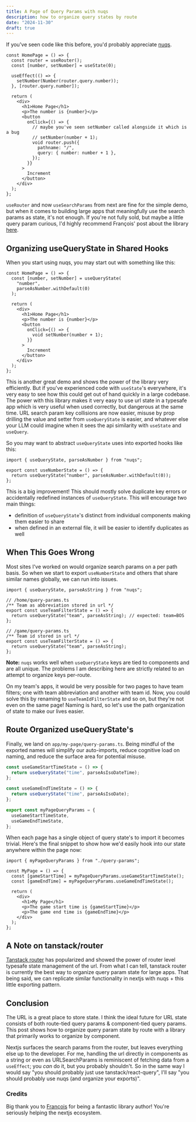 ```yaml
---
title: A Page of Query Params with nuqs
description: how to organize query states by route
date: "2024-11-30"
draft: true
---
```


If you've seen code like this before, you'd probably appreciate [nuqs](https://nuqs.47ng.com/).

```tsx
const HomePage = () => {
  const router = useRouter();
  const [number, setNumber] = useState(0);

  useEffect(() => {
    setNumber(Number(router.query.number));
  }, [router.query.number]);

  return (
    <div>
      <h1>Home Page</h1>
      <p>The number is {number}</p>
      <button
        onClick={() => {
          // maybe you've seen setNumber called alongside it which is a bug
          // setNumber(number + 1);
          void router.push({
            pathname: "/",
            query: { number: number + 1 },
          });
        }}
      >
        Increment
      </button>
    </div>
  );
};
```

`useRouter` and now `useSearchParams` from next are fine for the simple demo, but when it comes to building large apps that meaningfully use the search params as state, it's not enough. If you're not fully sold, but maybe a little query param curious, I'd highly recommend François' post about the library [here](https://francoisbest.com/posts/2023/storing-react-state-in-the-url-with-nextjs).

## Organizing useQueryState in Shared Hooks

When you start using nuqs, you may start out with something like this:

```tsx
const HomePage = () => {
  const [number, setNumber] = useQueryState(
    "number",
    parseAsNumber.withDefault(0)
  );

  return (
    <div>
      <h1>Home Page</h1>
      <p>The number is {number}</p>
      <button
        onClick={() => {
          void setNumber(number + 1);
        }}
      >
        Increment
      </button>
    </div>
  );
};
```

This is another great demo and shows the power of the library very efficiently. But if you've experienced code with `useState`'s everywhere, it's very easy to see how this could get out of hand quickly in a large codebase. The power with this library makes it very easy to use url state in a typesafe app which is very useful when used correctly, but dangerous at the same time. URL search param key collisions are now easier, misuse by prop drilling the value and setter from `useQueryState` is easier, and whatever else your LLM could imagine when it sees the api similarity with `useState` and `useQuery`.

So you may want to abstract `useQueryState` uses into exported hooks like this:

```tsx
import { useQueryState, parseAsNumber } from "nuqs";

export const useNumberState = () => {
  return useQueryState("number", parseAsNumber.withDefault(0));
};
```

This is a big improvement! This should mostly solve duplicate key errors or accidentally redefined instances of `useQueryState`. This will encourage two main things:

- definition of `useQueryState`'s distinct from individual components making them easier to share
- when defined in an external file, it will be easier to identify duplicates as well

## When This Goes Wrong

Most sites I've worked on would organize search params on a per path basis. So when we start to export `useNumberState` and others that share similar names globally, we can run into issues.

```tsx
import { useQueryState, parseAsString } from "nuqs";

// /home/query-params.ts
/** Team as abbreviation stored in url */
export const useTeamFilterState = () => {
  return useQueryState("team", parseAsString); // expected: team=BOS
};

// /game/query-params.ts
/** Team id stored in url */
export const useTeamFilterState = () => {
  return useQueryState("team", parseAsString);
};
```

**Note:** `nuqs` works well when `useQueryState` keys are tied to components and are all unique. The problems I am describing here are strictly related to an attempt to organize keys per-route.

On my team's apps, it would be very possible for two pages to have team filters; one with team abbreviation and another with team id. Now, you could solve this by renaming to `useTeamIdFilterState` and so on, but they're not even on the same page! Naming is hard, so let's use the path organization of state to make our lives easier.

## Route Organized useQueryState's

Finally, we land on `app/my-page/query-params.ts`. Being mindful of the exported names will simplify our auto-imports, reduce cognitive load on naming, and reduce the surface area for potential misuse.

```ts
const useGameStartTimeState = () => {
  return useQueryState("time", parseAsIsoDateTime);
};

const useGameEndTimeState = () => {
  return useQueryState("time", parseAsIsoDate);
};

export const myPageQueryParams = {
  useGameStartTimeState,
  useGameEndTimeState,
};
```

When each page has a single object of query state's to import it becomes trivial. Here's the final snippet to show how we'd easily hook into our state anywhere within the page now:

```tsx
import { myPageQueryParams } from "./query-params";

const MyPage = () => {
  const [gameStartTime] = myPageQueryParams.useGameStartTimeState();
  const [gameEndTime] = myPageQueryParams.useGameEndTimeState();

  return (
    <div>
      <h1>My Page</h1>
      <p>The game start time is {gameStartTime}</p>
      <p>The game end time is {gameEndTime}</p>
    </div>
  );
};
```

## A Note on tanstack/router

[Tanstack router](https://tanstack.com/router/latest) has popularized and showed the power of router level typesafe state management of the url. From what I can tell, tanstack router is currently the best way to organize query param state for large apps. That being said, we can replicate similar functionality in nextjs with nuqs + this little exporting pattern.

## Conclusion

The URL is a great place to store state. I think the ideal future for URL state consists of both route-tied query params & component-tied query params. This post shows how to organize query param state by route with a library that primarily works to organize by component.

Nextjs surfaces the search params from the router, but leaves everything else up to the developer. For me, handling the url directly in components as a string or even as URLSearchParams is reminiscent of fetching data from a `useEffect`; you _can_ do it, but you probably shouldn't. So in the same way I would say "you should probably just use tanstack/react-query", I'll say "you should probably use nuqs (and organize your exports)".

### Credits

Big thank you to [François](https://francoisbest.com/) for being a fantastic library author! You're seriously helping the nextjs ecosystem.
